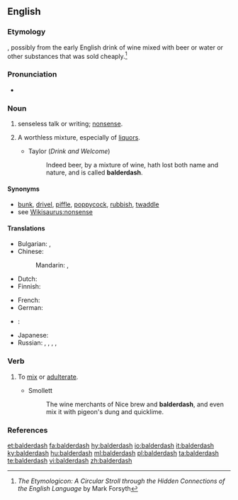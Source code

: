 ==English==

===Etymology===
{{unk.}}, possibly from the early English drink of wine mixed with beer or water or other substances that was sold cheaply.<ref>''The Etymologicon: A Circular Stroll through the Hidden Connections of the English Language'' by Mark Forsyth</ref>

===Pronunciation===
* {{IPA|/ˈbɔːldə.dæʃ/|lang=en}}

===Noun===
{{en-noun|-}}

# senseless talk or writing; [[nonsense]].
# {{context|archaic|lang=en}} A worthless mixture, especially of [[liquor]]s.
#* Taylor (''Drink and Welcome'')
#*: Indeed beer, by a mixture of wine, hath lost both name and nature, and is called '''balderdash'''.
<!-- # a rapidly receding hairline-->

====Synonyms====
* [[bunk]], [[drivel]], [[piffle]], [[poppycock]], [[rubbish]], [[twaddle]]
* see [[Wikisaurus:nonsense]]

====Translations====
{{trans-top|nonsense}}
* Bulgarian: {{t+|bg|глупост|alt=глупости|f-p|tr=glúposti}}, {{t+|bg|безсмислица|alt=безсмислици|f-p|tr=bezsmíslici}}
* Chinese:
*: Mandarin: {{t|cmn|胡說八道|sc=Hani}}, {{t+|cmn|胡说八道|tr=húshuōbādào|sc=Hani}}
* Dutch: {{t|nl|gebazel|n}}
* Finnish: {{t|fi|soopa}}
{{trans-mid}}
* French: {{t+|fr|bêtises|f-p}}
* German: {{t|de|Gefasel|n}}
* {{ttbc|io}}: {{t|io|stulto|alt=stult-ajo}} <!-- was "[[stulto|stult-ajo]]" - assumed inflected form or vocalised spelling; please verify if linking is acceptable. see [[User:Kephir/gadgets/xte#Translation_fixing]] -->
* Japanese: {{t|ja|たわごと|tr=tawagoto|sc=Jpan}}
* Russian: {{t+|ru|чепуха|f|tr=čepuxá}}, {{t+|ru|бессмыслица|f|tr=bessmýslica}}, {{t+|ru|вздор|m|tr=vzdor}}, {{t+|ru|галиматья|f|tr=galimatʹjá}}, {{t+|ru|белиберда|f|tr=beliberdá}}
{{trans-bottom}}

===Verb===
{{en-verb|balderdashes|balderdashing|balderdashed}}

# {{cx|archaic|lang=en}} To [[mix]] or [[adulterate]].
#* Smollett
#*: The wine merchants of Nice brew and '''balderdash''', and even mix it with pigeon's dung and quicklime.

===References===
<references/>

[[et:balderdash]]
[[fa:balderdash]]
[[hy:balderdash]]
[[io:balderdash]]
[[it:balderdash]]
[[ky:balderdash]]
[[hu:balderdash]]
[[ml:balderdash]]
[[pl:balderdash]]
[[ta:balderdash]]
[[te:balderdash]]
[[vi:balderdash]]
[[zh:balderdash]]